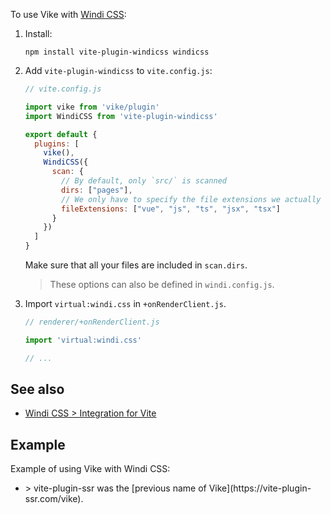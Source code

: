 
To use Vike with [Windi CSS](https://github.com/windicss/windicss):

1. Install:
   ```shell
   npm install vite-plugin-windicss windicss
   ```

2. Add `vite-plugin-windicss` to `vite.config.js`:
   ```js
   // vite.config.js

   import vike from 'vike/plugin'
   import WindiCSS from 'vite-plugin-windicss'

   export default {
     plugins: [
       vike(),
       WindiCSS({
         scan: {
           // By default, only `src/` is scanned
           dirs: ["pages"],
           // We only have to specify the file extensions we actually use.
           fileExtensions: ["vue", "js", "ts", "jsx", "tsx"]
         }
       })
     ]
   }
   ```

   <Warning>Make sure that all your files are included in `scan.dirs`.</Warning>

   > These options can also be defined in `windi.config.js`.

3. Import `virtual:windi.css` in `+onRenderClient.js`.
   ```js
   // renderer/+onRenderClient.js

   import 'virtual:windi.css'

   // ...
   ```

## See also

 - [Windi CSS > Integration for Vite](https://windicss.org/integrations/vite.html)

## Example

Example of using Vike with Windi CSS:
 - <Example timestamp="2022.02" repo="brillout/vite-plugin-ssr_windi-css" />
   > vite-plugin-ssr was the [previous name of Vike](https://vite-plugin-ssr.com/vike).
